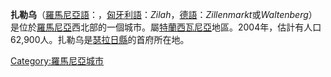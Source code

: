 {{Infobox City
|chinese_name =扎勒乌
|official_name = Zalău
|image_flag= 
|image_seal= 
|image_map= Zalau in Romania.png
|mapsize = 200px
|subdivision_type = [[国家|国家]]
|subdivision_name = [[羅馬尼亞|羅馬尼亞]]
|leader_title = 
|leader_name =
|region= 
|departement= 
|party=
|mandat=since = 
|area_total =
|population_as_of  = 2002
|population_total = 71,326
|population_density = 
|timezone = +2
|latd = 
|latm = 
|lats = 
|latNS = 
|longd = 
|longm = 
|longs = 
|longEW = 
|website = http://www.zalausj.ro/
|}}
'''扎勒乌'''（[[羅馬尼亞語|羅馬尼亞語]]：{{lang|ro|Zalău}}，[[匈牙利語|匈牙利語]]：''Zilah''，[[德語|德語]]：''Zillenmarkt''或''Waltenberg''）是位於[[羅馬尼亞|羅馬尼亞]]西北部的一個城市。屬[[特蘭西瓦尼亞|特蘭西瓦尼亞]]地區。2004年，估計有人口62,900人。扎勒乌是[[瑟拉日縣|瑟拉日縣]]的首府所在地。

{{Sălaj County}}
{{Authority control}}

[[Category:羅馬尼亞城市|Category:羅馬尼亞城市]]
